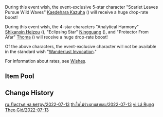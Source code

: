 {{Wish
|name              = Leaves in the Wind 2022-07-13
|image             = Leaves in the Wind 2022-07-13.png
|type              = Character Event
|duration          = event
|time_start        = 2022-07-13 11:00:00
|time_start_offset = GMT+8
|time_end          = 2022-08-02 17:59:59
|link              = https://genshin.hoyoverse.com/en/news/detail/22114
|preceding         = Oni's Royale/2022-06-21
|succeeding        = Tapestry of Golden Flames/2022-08-02
|alongside         = Sparkling Steps/2022-07-13
|alongside2        = Epitome Invocation/2022-07-13
|previous          = Leaves in the Wind/2021-06-29
}}
During this event wish, the event-exclusive 5-star character "Scarlet Leaves Pursue Wild Waves" [[Kaedehara Kazuha]] ({{Anemo}}) will receive a huge drop-rate boost!

During this event wish, the 4-star characters "Analytical Harmony" [[Shikanoin Heizou]] ({{Anemo}}), "Eclipsing Star" [[Ningguang]] ({{Geo}}), and "Protector From Afar" [[Thoma]] ({{Pyro}}) will receive a huge drop-rate boost!

Of the above characters, the event-exclusive character will not be available in the standard wish "[[Wanderlust Invocation]]."

For information about rates, see [[Wishes]].

==Item Pool==
{{Wish Pool
|^Kaedehara Kazuha
|^Shikanoin Heizou
|^Ningguang 
|^Thoma
|Diluc
|Jean
|Keqing
|Mona
|Qiqi
|Barbara
|Beidou
|Bennett
|Chongyun
|Diona
|Fischl
|Gorou
|Kujou Sara
|Kuki Shinobu
|Noelle
|Razor
|Rosaria
|Sayu
|Sucrose
|Xiangling
|Xingqiu
|Xinyan
|Yanfei
|Yun Jin
|Dragon's Bane
|Eye of Perception
|Favonius Codex
|Favonius Greatsword
|Favonius Lance
|Favonius Sword
|Favonius Warbow
|Lion's Roar
|Rainslasher
|Rust
|Sacrificial Bow
|Sacrificial Fragments
|Sacrificial Greatsword
|Sacrificial Sword
|The Bell
|The Flute
|The Stringless
|The Widsith
|Black Tassel
|Bloodtainted Greatsword
|Cool Steel
|Debate Club
|Emerald Orb
|Ferrous Shadow
|Harbinger of Dawn
|Magic Guide
|Raven Bow
|Sharpshooter's Oath
|Skyrider Sword
|Slingshot
|Thrilling Tales of Dragon Slayers
}}

==Change History==
{{Change History|2.8}}

[[ru:Листья на ветру/2022-07-13]]
[[th:ใบไม้ร่วงตามสายลม/2022-07-13]]
[[vi:Lá Rụng Theo Gió/2022-07-13]]